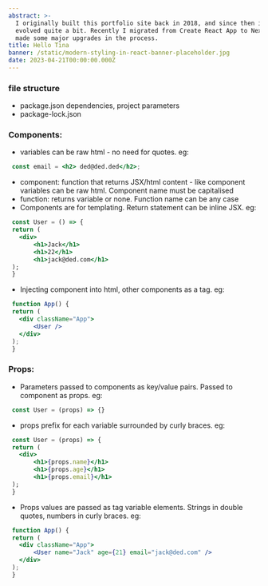 ```yaml
---
abstract: >-
  I originally built this portfolio site back in 2018, and since then it's
  evolved quite a bit. Recently I migrated from Create React App to Next.js and
  made some major upgrades in the process.
title: Hello Tina
banner: /static/modern-styling-in-react-banner-placeholder.jpg
date: 2023-04-21T00:00:00.000Z
---
```


### file structure

* package.json
  dependencies, project parameters
* package-lock.json

### Components:

* variables can be raw html - no need for quotes. eg:

```jsx
 const email = <h2> ded@ded.ded</h2>;
```

* component: function that returns JSX/html content - like component variables can be raw html. Component name must be capitalised
* function: returns variable or none. Function name can be any case
* Components are for templating. Return statement can be inline JSX. eg:

```jsx
 const User = () => {
 return (
   <div>
       <h1>Jack</h1>
       <h1>22</h1>
       <h1>jack@ded.com</h1>
 );
 }
```

* Injecting component into html, other components as a tag. eg:

```jsx
 function App() {
 return (
   <div className="App">
       <User />
   </div>
 );
 }
```

### Props:

* Parameters passed to components as key/value pairs. Passed to component as props. eg:

```jsx
 const User = (props) => {}
```

* props prefix for each variable surrounded by curly braces. eg:

```jsx
 const User = (props) => {
 return (
   <div>
       <h1>{props.name}</h1>
       <h1>{props.age}</h1>
       <h1>{props.email}</h1>
 );
 }
```

* Props values are passed as tag variable elements. Strings in double quotes, numbers in curly braces. eg:

```jsx
 function App() {
 return (
   <div className="App">
       <User name="Jack" age={21} email="jack@ded.com" />
   </div>
 );
 }
```
